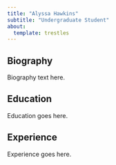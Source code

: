 ```yaml
---
title: "Alyssa Hawkins"
subtitle: "Undergraduate Student"
about:
  template: trestles
---
```

## Biography

Biography text here. 

## Education

Education goes here. 

## Experience

Experience goes here. 
